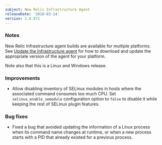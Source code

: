 ```yaml
---
subject: New Relic Infrastructure Agent
releaseDate: '2018-03-14'
version: 1.0.872
---
```


### Notes

New Relic Infrastructure agent builds are available for multiple platforms. See [Update the Infrastructure agent](https://docs.newrelic.com/docs/infrastructure/new-relic-infrastructure/installation/update-infrastructure-agent) for how to download and update the appropriate version of the agent for your platform.

Note also that this is a Linux and Windows release.

### Improvements

* Allow disabling inventory of SELinux modules in hosts where the associated command consumes too much CPU. Set `selinux_enable_semodule` configuration option to `false` to disable it while keeping the rest of SELinux plugin features.

### Bug fixes

* Fixed a bug that avoided updating the information of a Linux process when its command name changes at runtime, or when a new process starts with a PID that already existed for a previous process.
